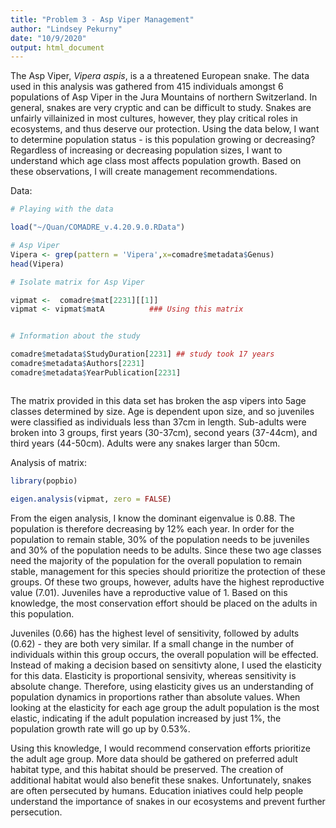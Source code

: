 ```yaml
---
title: "Problem 3 - Asp Viper Management"
author: "Lindsey Pekurny"
date: "10/9/2020"
output: html_document
---
```


The Asp Viper, *Vipera aspis*, is a a threatened European snake. The data used in this analysis was gathered from 415 individuals amongst 6 populations of Asp Viper in the Jura Mountains of northern Switzerland. In general, snakes are very cryptic and can be difficult to study. Snakes are unfairly villainized in most cultures, however, they play critical roles in ecosystems, and thus deserve our protection. Using the data below, I want to determine population status - is this population growing or decreasing? Regardless of increasing or decreasing population sizes, I want to understand which age class most affects population growth. Based on these observations, I will create management recommendations.

Data:

```r

# Playing with the data

load("~/Quan/COMADRE_v.4.20.9.0.RData")

# Asp Viper
Vipera <- grep(pattern = 'Vipera',x=comadre$metadata$Genus)
head(Vipera)

# Isolate matrix for Asp Viper

vipmat <-  comadre$mat[2231][[1]]
vipmat <- vipmat$matA          ### Using this matrix


# Information about the study

comadre$metadata$StudyDuration[2231] ## study took 17 years
comadre$metadata$Authors[2231]
comadre$metadata$YearPublication[2231]



```
The matrix provided in this data set has broken the asp vipers into 5age classes determined by size. Age is dependent upon size, and so juveniles were classified as individuals less than 37cm in length. Sub-adults were broken into 3 groups, first years (30-37cm), second years (37-44cm), and third years (44-50cm). Adults were any snakes larger than 50cm.


Analysis of matrix:

``` r

library(popbio)

eigen.analysis(vipmat, zero = FALSE)

```

From the eigen analysis, I know the dominant eigenvalue is 0.88. The population is therefore decreasing by 12% each year. In order for the population to remain stable, 30% of the population needs to be juveniles and 30% of the population needs to be adults. Since these two age classes need the majority of the population for the overall population to remain stable, management for this species should prioritize the protection of these groups. Of these two groups, however, adults have the highest reproductive value (7.01). Juveniles have a reproductive value of 1. Based on this knowledge, the most conservation effort should be placed on the adults in this population.

Juveniles (0.66) has the highest level of sensitivity, followed by adults (0.62) - they are both very similar. If a small change in the number of individuals within this group occurs, the overall population will be effected. Instead of making a decision based on sensitivty alone, I used the elasticity for this data. Elasticity is proportional sensivity, whereas sensitivity is absolute change. Therefore, using elasticity gives us an understanding of population dynamics in proportions rather than absolute values. When looking at the elasticity for each age group the adult population is the most elastic, indicating if the adult population increased by just 1%, the population growth rate will go up by 0.53%. 

Using this knowledge, I would recommend conservation efforts prioritize the adult age group. More data should be gathered on preferred adult habitat type, and this habitat should be preserved. The creation of additional habitat would also benefit these snakes. Unfortunately, snakes are often persecuted by humans. Education iniatives could help people understand the importance of snakes in our ecosystems and prevent further persecution.

